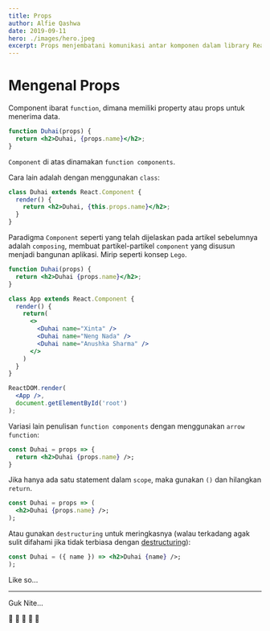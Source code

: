 ```yaml
---
title: Props
author: Alfie Qashwa
date: 2019-09-11
hero: ./images/hero.jpeg
excerpt: Props menjembatani komunikasi antar komponen dalam library React.
---
```



# Mengenal Props

Component ibarat `function`, dimana memiliki property atau props untuk menerima data.

```jsx
function Duhai(props) {
  return <h2>Duhai, {props.name}</h2>;
}
```

`Component` di atas dinamakan `function components`.

Cara lain adalah dengan menggunakan `class`:

```jsx
class Duhai extends React.Component {
  render() {
    return <h2>Duhai, {this.props.name}</h2>;
  }
}
```

Paradigma `Component` seperti yang telah dijelaskan pada artikel sebelumnya adalah `composing`, membuat partikel-partikel `component` yang disusun menjadi bangunan aplikasi. Mirip seperti konsep `Lego`.

```jsx
function Duhai(props) {
  return <h2>Duhai {props.name}</h2>;
}

class App extends React.Component {
  render() {
    return(
      <>
        <Duhai name="Xinta" />
        <Duhai name="Neng Nada" />
        <Duhai name="Anushka Sharma" />
      </>
    )
  }
}

ReactDOM.render(
  <App />,
  document.getElementById('root')
);
```

Variasi lain penulisan `function components` dengan menggunakan `arrow function`:

```jsx
const Duhai = props => {
  return <h2>Duhai {props.name} />;
}
```

Jika hanya ada satu statement dalam `scope`, maka gunakan `()` dan hilangkan `return`.

```jsx
const Duhai = props => (
  <h2>Duhai {props.name} />;
);
```

Atau gunakan `destructuring` untuk meringkasnya (walau terkadang agak sulit difahami jika tidak terbiasa dengan [destructuring](/destructuring)):

```jsx
const Duhai = ({ name }) => <h2>Duhai {name} />;
);
```

Like so...

<div className="Image__Medium">
  <CodeSandbox />
</div>

---

Guk Nite...

🌙 🌙 🌙 🌙 🌙